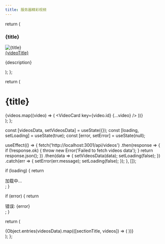 ```yaml
---
title: 服务器精彩视频
---
```



  return (
    <div className={styles.videoCard}>
      <h3 className={styles.videoTitle}>
        {title}
      </h3>
      <div className={styles.imageContainer}>
        <img 
          src={coverImage} 
          alt={title}
          className={styles.videoImage}
        />
      </div>
      <a 
        href={link}
        target="_blank"
        rel="noopener noreferrer"
        className={styles.videoLink}
      >
        {videoTitle}
      </a>
      <p className={styles.videoDescription}>
        {description}
      </p>
    </div>
  );
};

  return (
    <div>
      <h1 className={styles.sectionTitle}>{title}</h1>
      <div className={styles.videoGrid}>
        {videos.map((video) => (
          <VideoCard key={video.id} {...video} />
        ))}
      </div>
    </div>
  );
};

  const [videosData, setVideosData] = useState({});
  const [loading, setLoading] = useState(true);
  const [error, setError] = useState(null);

  useEffect(() => {
    fetch('http://localhost:3001/api/videos')
      .then(response => {
        if (!response.ok) {
          throw new Error('Failed to fetch videos data');
        }
        return response.json();
      })
      .then(data => {
        setVideosData(data);
        setLoading(false);
      })
      .catch(err => {
        setError(err.message);
        setLoading(false);
      });
  }, []);

  if (loading) {
    return <div className={styles.loading}>加载中...</div>;
  }

  if (error) {
    return <div className={styles.error}>错误: {error}</div>;
  }

  return (
    <div className={styles.container}>
      {Object.entries(videosData).map(([sectionTitle, videos]) => (
        <VideoSection 
          key={sectionTitle} 
          title={sectionTitle} 
          videos={videos} 
        />
      ))}
    </div>
  );
};

<VideoGallery />